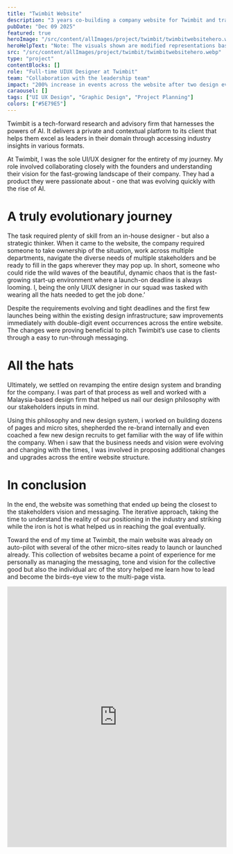 ```yaml
---
title: "Twimbit Website"
description: "3 years co-building a company website for Twimbit and translating it’s evolving brand clarity and innovation into the voice of the digital sphere. "
pubDate: "Dec 09 2025"
featured: true
heroImage: "/src/content/allImages/project/twimbit/twimbitwebsitehero.webp"
heroHelpText: "Note: The visuals shown are modified representations based on the original work to maintain confidentiality while illustrating design intent."
src: "/src/content/allImages/project/twimbit/twimbitwebsitehero.webp" 
type: "project"
contentBlocks: []
role: "Full-time UIUX Designer at Twimbit"
team: "Collaboration with the leadership team"
impact: "200% increase in events across the website after two design evolutions"
caraousel: []
tags: ["UI UX Design", "Graphic Design", "Project Planning"]
colors: ["#5E79E5"]
---
```



<HalfWidthPara>
<p slot="para1" >
Twimbit is a tech-forward research and advisory firm that harnesses the powers of AI. It delivers a private and contextual platform to its client that helps them excel as leaders in their domain through accessing industry insights in various formats.
</p>
<p slot="para1" > 
At Twimbit, I was the sole UI/UX designer for the entirety of my journey. My role involved collaborating closely with the founders and understanding their vision for the fast-growing landscape of their company. They had a product they were passionate about - one that was evolving quickly with the rise of AI. 
</p>

</HalfWidthPara>

# A truly evolutionary journey
The task required plenty of skill from an in-house designer - but also a strategic thinker. When it came to the website, the company required someone to take ownership of the situation, work across multiple departments, navigate the diverse needs of multiple stakeholders and be ready to fill in the gaps wherever they may pop up. In short, someone who could ride the wild waves of the beautiful, dynamic chaos that is the fast-growing start-up environment where a launch-on deadline is always looming. I, being the only UIUX designer in our squad was tasked with wearing all the hats needed to get the job done.’

Despite the requirements evolving and tight deadlines and the first few launches being within the existing design infrastructure; saw improvements immediately with double-digit event occurrences across the entire website. The changes were proving beneficial to pitch Twimbit’s use case to clients through a easy to run-through messaging.

# All the hats

Ultimately, we settled on revamping the entire design system and branding for the company. I was part of that process as well and worked with a Malaysia-based design firm that helped us nail our design philosophy with our stakeholders inputs in mind.

Using this philosophy and new design system, i worked on building dozens of pages and micro sites, shepherded the re-brand internally and even coached a few new design recruits to get familiar with the way of life within the company. When i saw that the business needs and vision were evolving and changing with the times, I was involved in proposing additional changes and upgrades across the entire website structure.

# In conclusion

In the end, the website was something that ended up being the closest to the stakeholders vision and messaging. The iterative approach, taking the time to understand the reality of our positioning in the industry and striking while the iron is hot is what helped us in reaching the goal eventually.

Toward the end of my time at Twimbit, the main website was already on auto-pilot with several of the other micro-sites ready to launch or launched already. This collection of websites became a point of experience for me personally as managing the messaging, tone and vision for the collective good but also the individual arc of the story helped me learn how to lead and become the birds-eye view to the multi-page vista.

<iframe style="border: 1px solid rgba(0, 0, 0, 0.1);" width="100%" height="600" src="https://embed.figma.com/proto/xbzpWLteIZIuZqyzG1GmPQ/Twimbit-Website-Portfolio-Ver.?node-id=1-628&scaling=scale-down&content-scaling=fixed&page-id=0%3A1&embed-host=share" allowfullscreen></iframe>
